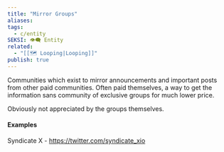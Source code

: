 ```yaml
---
title: "Mirror Groups"
aliases: 
tags:
  - c/entity
SEKSI: 👁️‍🗨️ Entity
related:
  - "[[🗺️ Looping|Looping]]"
publish: true
---
```

Communities which exist to mirror announcements and important posts from other paid communities. Often paid themselves, a way to get the information sans community of exclusive groups for much lower price.

Obviously not appreciated by the groups themselves.

#### Examples
Syndicate X - https://twitter.com/syndicate_xio
